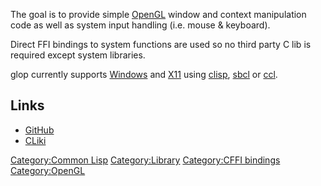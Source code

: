 The goal is to provide simple [[Opengl|OpenGL]] window and context manipulation code as well as system input handling (i.e. mouse & keyboard).

Direct FFI bindings to system functions are used so no third party C lib is required except system libraries.

glop currently supports [[Windows]] and [[X11]] using [[clisp]], [[sbcl]] or [[ccl]].

== Links ==

* [http://github.com/patzy/glop GitHub]
* [http://www.cliki.net/glop CLiki]

[[Category:Common Lisp]]
[[Category:Library]]
[[Category:CFFI bindings]]
[[Category:OpenGL]]